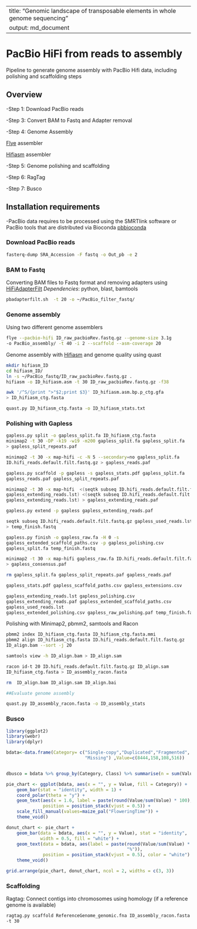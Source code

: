 ----
title: "Genomic landscape of transposable elements in whole genome sequencing"
output: md_document
---
# PacBio HiFi from reads to assembly

Pipeline to generate genome assembly with PacBio Hifi data, including polishing and scaffolding steps

## Overview

-Step 1: Download PacBio reads

-Step 3: Convert BAM to Fastq and Adapter removal

-Step 4: Genome Assembly

[Flye](https://github.com/fenderglass/Flye) assembler

[Hifiasm](https://github.com/chhylp123/hifiasm) assembler

-Step 5: Genome polishing and scaffolding

-Step 6: RagTag

-Step 7: Busco

## Installation requirements

-PacBio data requires to be processed using the SMRTlink software or PacBio tools that are distributed via Bioconda [pbbioconda](https://github.com/PacificBiosciences/pbbioconda)


### Download PacBio reads

```bash

fasterq-dump SRA_Accession -F fastq -o Out_pb -e 2

```

### BAM to Fastq

Converting BAM files to Fastq format and removing adapters using [HiFiAdapterFilt](https://github.com/sheinasim/HiFiAdapterFilt)
*Dependencies*: python, blast, bamtools

```bash

pbadapterfilt.sh  -t 20 -o ~/PacBio_filter_fastq/

```


### Genome assembly
Using two different genome assemblers

```bash

flye --pacbio-hifi ID_raw_pacbioRev.fastq.gz --genome-size 3.1g 
-o PacBio_assembly/ -t 40 -i 2 --scaffold --asm-coverage 20

```

Genome assembly with [Hifiasm](https://github.com/chhylp123/hifiasm) and genome quality using quast

```bash

mkdir hifiasm_ID
cd hifiasm_ID/
ln -s ~/PacBio_fastq/ID_raw_pacbioRev.fastq.gz .
hifiasm -o ID_hifiasm.asm -t 30 ID_raw_pacbioRev.fastq.gz -f38

awk '/^S/{print ">"$2;print $3}' ID_hifiasm.asm.bp.p_ctg.gfa 
> ID_hifiasm_ctg.fasta

quast.py ID_hifiasm_ctg.fasta -o ID_hifiasm_stats.txt

```

### Polishing with Gapless

```bash

gapless.py split -o gapless_split.fa ID_hifiasm_ctg.fasta
minimap2 -t 30 -DP -k19 -w19 -m200 gapless_split.fa gapless_split.fa
> gapless_split_repeats.paf

minimap2 -t 30 -x map-hifi -c -N 5 --secondary=no gapless_split.fa
ID.hifi_reads.default.filt.fastq.gz > gapless_reads.paf

gapless.py scaffold -p gapless -s gapless_stats.pdf gapless_split.fa
gapless_reads.paf gapless_split_repeats.paf

minimap2 -t 30 -x map-hifi  <(seqtk subseq ID.hifi_reads.default.filt.fastq.gz
gapless_extending_reads.lst) <(seqtk subseq ID.hifi_reads.default.filt.fastq.gz
gapless_extending_reads.lst) > gapless_extending_reads.paf

gapless.py extend -p gapless gapless_extending_reads.paf

seqtk subseq ID.hifi_reads.default.filt.fastq.gz gapless_used_reads.lst
> temp_finish.fastq

gapless.py finish -o gapless_raw.fa -H 0 -s 
gapless_extended_scaffold_paths.csv -p gapless_polishing.csv 
gapless_split.fa temp_finish.fastq

minimap2 -t 30 -x map-hifi gapless_raw.fa ID.hifi_reads.default.filt.fastq.gz
> gapless_consensus.paf

rm gapless_split.fa gapless_split_repeats.paf gapless_reads.paf

gapless_stats.pdf gapless_scaffold_paths.csv gapless_extensions.csv 

gapless_extending_reads.lst gapless_polishing.csv 
gapless_extending_reads.paf gapless_extended_scaffold_paths.csv 
gapless_used_reads.lst 
gapless_extended_polishing.csv gapless_raw_polishing.paf temp_finish.fastq
```

Polishing with Minimap2, pbmm2, samtools and Racon 
```bash

pbmm2 index ID_hifiasm_ctg.fasta ID_hifiasm_ctg.fasta.mmi
pbmm2 align ID_hifiasm_ctg.fasta ID.hifi_reads.default.filt.fastq.gz 
ID_align.bam --sort -j 20

samtools view -h ID_align.bam > ID_align.sam

racon id-t 20 ID.hifi_reads.default.filt.fastq.gz ID_align.sam 
ID_hifiasm_ctg.fasta > ID_assembly_racon.fasta

rm  ID_align.bam ID_align.sam ID_align.bai

##Evaluate genome assembly

quast.py ID_assembly_racon.fasta -o ID_assembly_stats


```


### Busco

```r

library(ggplot2)
library(webr)
library(dplyr)

bdata<-data.frame(Category= c("Single-copy","Duplicated","Fragmented",
                              "Missing") ,Value=c(8444,158,108,516))


dbusco = bdata %>% group_by(Category, Class) %>% summarise(n = sum(Value))

pie_chart <- ggplot(bdata, aes(x = "", y = Value, fill = Category)) +
    geom_bar(stat = "identity", width = 1) +
    coord_polar(theta = "y") +
    geom_text(aes(x = 1.6, label = paste(round(Value/sum(Value) * 100), "%")), 
              position = position_stack(vjust = 0.5)) +
    scale_fill_manual(values=maize_pal("FloweringTime")) +
    theme_void()

donut_chart <- pie_chart + 
    geom_bar(data = bdata, aes(x = "", y = Value), stat = "identity", 
             width = 0.5, fill = "white") +
    geom_text(data = bdata, aes(label = paste(round(Value/sum(Value) * 100),
                                              "%")), 
              position = position_stack(vjust = 0.5), color = "white") +
    theme_void()

grid.arrange(pie_chart, donut_chart, ncol = 2, widths = c(3, 3))


```


### Scaffolding

Ragtag: Connect contigs into chromosomes using homology (if a reference genome is available)

```bash

ragtag.py scaffold ReferenceGenome_genomic.fna ID_assembly_racon.fasta -u 
-t 30
```
